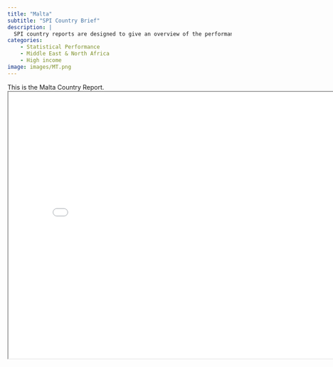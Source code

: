 ```yaml
---
title: "Malta"
subtitle: "SPI Country Brief"
description: |
  SPI country reports are designed to give an overview of the performance of Malta.
categories:
    - Statistical Performance
    - Middle East & North Africa
    - High income
image: images/MT.png
---
```


This is the Malta Country Report.
<iframe src="charts/Malta_chart.html" width="800" height="600"></iframe>

